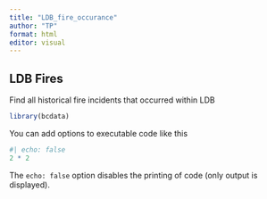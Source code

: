 ```yaml
---
title: "LDB_fire_occurance"
author: "TP"
format: html
editor: visual
---
```


## LDB Fires

Find all historical fire incidents that occurred within LDB

```r
library(bcdata)
```

You can add options to executable code like this

```r
#| echo: false
2 * 2
```

The `echo: false` option disables the printing of code (only output is displayed).
